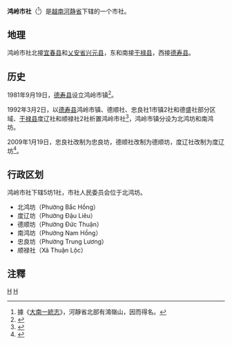 {{Infobox Settlement
|name                   = 鸿岭市社
|settlement_type        = 市社
|official_name          = 
|other_name             = 
|native_name            = {{lang|vi|Thị xã Hồng Lĩnh}}
|nickname               = 
|motto                  = 
|image_skyline          = Motgochonglinhtutrencao.png
|imagesize              = 
|image_caption          = 
|image_flag             = 
|flag_size              = 
|image_seal             =
|seal_size              = 
|image_shield           = 
|shield_size            = 
|image_blank_emblem     = 
|blank_emblem_size      = 
|image_map              = {{Infobox mapframe|frame-width=250|zoom=10}}
|mapsize                = 
|map_caption            = 
|image_map1             = 
|mapsize1               = 
|map_caption1           = 
|pushpin_map            = Vietnam
|pushpin_label_position = bottom
|pushpin_map_caption    = 
|pushpin_map1           = 
|pushpin_label_position1= 
|pushpin_map_caption1   = 
|subdivision_type       = 国家
|subdivision_name       = {{flag|Vietnam}}
|subdivision_type1      = [[越南行政区划|省]]
|subdivision_name1      = [[河静省|河静省]]
|subdivision_type2      = 行政区划
|subdivision_name2      = 5坊1社
|subdivision_type3      = 
|subdivision_name3      = 
|seat_type              = 
|seat                   = 
|government_type        = 
|leader_title           = 
|leader_name            = 
|leader_title1          = 
|leader_name1           = 
|established_title      = 
|established_date       = 
|area_magnitude         = 
|unit_pref              = 
|area_footnotes         = 
|area_total_km2         = 58.97
|area_land_km2          = 
|area_water_km2         = 
|area_water_percent     = 
|area_urban_km2         = 
|area_metro_km2         = 
|population_as_of       = 2019年
|population_footnotes   = 
|population_note        = 
|population_total       = 36940
|population_density_km2 = auto
|population_metro             = 
|population_density_metro_km2 = 
|population_urban             = 
|population_density_urban_km2 = 
|timezone               = [[越南标准时间|越南标准时间]]
|utc_offset             = +7
|elevation_footnotes    = 
|elevation_m            = 
|coor_type              = 
|coordinates            = 
|postal_code_type       = 
|postal_code            = 
|area_code              = 
|website                = [http://honglinh.hatinh.gov.vn 鸿岭市社电子信息门户网站]
|footnotes              = 
}}
'''鸿岭市社'''（{{vie|v=Thị xã Hồng Lĩnh|hn=市社鴻嶺}}<ref>據《[[大南一統志|大南一統志]]》，河靜省北部有鴻嶺山，因而得名。</ref>）是[[越南|越南]][[河静省|河静省]]下辖的一个市社。
==地理==
鸿岭市社北接[[宜春县_(越南)|宜春县]]和[[乂安省|乂安省]][[兴元县|兴元县]]，东和南接[[干禄县|干禄县]]，西接[[德寿县|德寿县]]。

==历史==
1981年9月19日，[[德寿县|德寿县]]设立鸿岭市镇<ref>{{Cite web |url=https://thuvienphapluat.vn/van-ban/Bo-may-hanh-chinh/Quyet-dinh-76-HDBT-phan-vach-dia-gioi-xa-thi-tran-tinh-Nghe-An-43136.aspx |title=Quyết định 76-HĐBT năm 1981 phân vạch địa giới một số xã và thị trấn thuộc tỉnh Nghệ An do Hội đồng Bộ trưởng ban hành |accessdate=2020-04-04 |archive-date=2020-10-25 |archive-url=https://web.archive.org/web/20201025091123/https://thuvienphapluat.vn/van-ban/Bo-may-hanh-chinh/Quyet-dinh-76-HDBT-phan-vach-dia-gioi-xa-thi-tran-tinh-Nghe-An-43136.aspx |dead-url=no }}</ref>。

1992年3月2日，以[[德寿县|德寿县]]鸿岭市镇、德顺社、忠良社1市镇2社和德盛社部分区域、[[干禄县|干禄县]]度辽社和顺禄社2社析置鸿岭市社<ref>{{Cite web |url=https://thuvienphapluat.vn/van-ban/Bo-may-hanh-chinh/Quyet-dinh-67-HDBT-thanh-lap-thi-xa-Hong-Linh-tinh-Ha-Tinh/38277/noi-dung.aspx |title=Quyết định 67-HĐBT năm 1992 về việc thành lập thị xã Hồng Lĩnh thuộc tỉnh Hà Tĩnh do Hội đồng Bộ trưởng ban hành |accessdate=2020-04-04 |archive-date=2020-04-01 |archive-url=https://web.archive.org/web/20200401032003/https://thuvienphapluat.vn/van-ban/Bo-may-hanh-chinh/Quyet-dinh-67-HDBT-thanh-lap-thi-xa-Hong-Linh-tinh-Ha-Tinh/38277/noi-dung.aspx |dead-url=no }}</ref>，鸿岭市镇分设为北鸿坊和南鸿坊。

2009年1月19日，忠良社改制为忠良坊，德顺社改制为德顺坊，度辽社改制为度辽坊<ref>{{Cite web |url=https://thuvienphapluat.vn/van-ban/Bo-may-hanh-chinh/Nghi-dinh-03-ND-CP-thanh-lap-phuong-thuoc-thi-xa-Hong-Linh-dieu-chinh-dia-gioi-hanh-chinh-xa-de-mo-rong-thi-tran-Huong-Khe-thuoc-huyen-tinh-Ha-Tinh-85562.aspx |title=Nghị định 03/NĐ-CP về việc thành lập phường thuộc thị xã Hồng Lĩnh; điều chỉnh địa giới hành chính xã để mở rộng thị trấn Hương Khê thuộc huyện Hương Khê, tỉnh Hà Tĩnh |accessdate=2020-04-04 |archive-date=2016-05-05 |archive-url=https://web.archive.org/web/20160505170217/http://thuvienphapluat.vn/van-ban/Bo-may-hanh-chinh/Nghi-dinh-03-ND-CP-thanh-lap-phuong-thuoc-thi-xa-Hong-Linh-dieu-chinh-dia-gioi-hanh-chinh-xa-de-mo-rong-thi-tran-Huong-Khe-thuoc-huyen-tinh-Ha-Tinh-85562.aspx |dead-url=no }}</ref>。

==行政区划==
鸿岭市社下辖5坊1社，市社人民委员会位于北鸿坊。
*北鸿坊（Phường Bắc Hồng）
*度辽坊（Phường Đậu Liêu）
*德顺坊（Phường Đức Thuận）
*南鸿坊（Phường Nam Hồng）
*忠良坊（Phường Trung Lương）
*顺禄社（Xã Thuận Lộc）

==注釋==
{{reflist}}

{{河静省行政区划}}
{{越南北中部之县市镇区域划分}}

[[Category:越南市社|H]]
[[Category:河静省|H]]